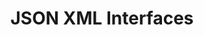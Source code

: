 ---
id: json-xml
title: JSON XML Interfaces
slug: /setup-and-administration/interfaces/json-xml
description: ''
tags: []
---